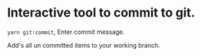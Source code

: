 
<Meta title="Documentation/Git Commit" />

# Interactive tool to commit to git.

`yarn git:commit`, Enter commit message.

Add's all un committed items to your working branch.
